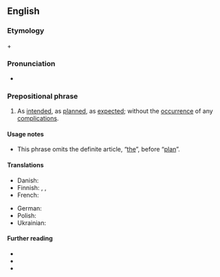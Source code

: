 ==English==

===Etymology===
{{m|en|according to}} + {{m|en|plan}}

===Pronunciation===
* {{a|GenAm}} {{IPA|en|/əˈkɔɹdɪŋ tə ˈplæn/}}

===Prepositional phrase===
{{en-prep phrase}}

# As [[intend]]ed, as [[plan]]ned, as [[expect]]ed; without the [[occurrence]] of any [[complication]]s.
#: {{uxi|en|to go according to plan}}
#: {{syn|en|to plan}}

====Usage notes====
* This phrase omits the definite article, “[[the]]”, before “[[plan]]”.

====Translations====
{{trans-top|as intended, as planned}}
* Danish: {{t|da|efter planen}}
* Finnish: {{t|fi|[[suunnitelma]]n [[mukaan]]}}, {{t|fi|[[suunnitelma]]n [[mukaisesti]]}}, {{t|fi|[[suunnitelma|suunnitelmien]] [[mukaisesti]]}}
* French: {{t|fr|comme prévu}}
{{trans-mid}}
* German: {{t|de|nach Plan}}
* Polish: {{t|pl|zgodnie z planem}}
* Ukrainian: {{t|uk|[[за]] [[план|пла́ном]]}}
{{trans-bottom}}

====Further reading====
* {{R:Lexico|go according to plan}}
* {{R:MWO}}
* {{R:Collins}}